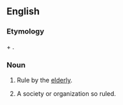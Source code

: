 ==English==

===Etymology===
{{etyl|grc}} {{term|γέρων||old man|tr=géros|lang=grc}} + {{term|-archy}}.

===Noun===
{{en-noun|geriarchies|-}}

# {{rare|uncountable}} Rule by the [[elderly]].
# {{rare|countable}} A society or organization so ruled.